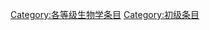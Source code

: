 {{catmore1|[[Wikipedia:生物学专题|Wikipedia:生物学专题]]}}
{{Wikipedia category}}
{{emptycat}}
{{Articles by Quality|topic=生物学|project=生物学|format=toc}}

[[Category:各等级生物学条目|Category:各等级生物学条目]]
[[Category:初级条目|Category:初级条目]]
